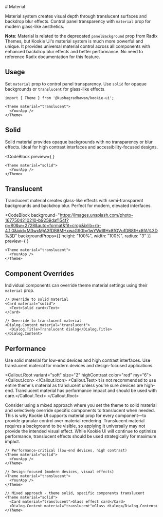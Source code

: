 
<Section size="1">

<SwatchBook />
# Material

Material system creates visual depth through translucent surfaces and backdrop blur effects. Control panel transparency with `material` prop for modern glass-like aesthetics.

**Note:** Material is related to the deprecated `panelBackground` prop from Radix Themes, but Kookie UI's material system is much more powerful and unique. It provides universal material control across all components with enhanced backdrop blur effects and better performance. No need to reference Radix documentation for this feature.

</Section>

<Section size="1">

## Usage

Set `material` prop to control panel transparency. Use `solid` for opaque backgrounds or `translucent` for glass-like effects.

<CodeBlock buttonsPosition="center">

```tsx
import { Theme } from '@kushagradhawan/kookie-ui';
```

</CodeBlock>

<CodeBlock>

```tsx
<Theme material="translucent">
  <YourApp />
</Theme>
```

</CodeBlock>

</Section>

<Section size="1">

## Solid

Solid material provides opaque backgrounds with no transparency or blur effects. Ideal for high contrast interfaces and accessibility-focused designs.

<CodeBlock
  preview={
    <Theme material="solid">
      <Flex gap="2" align="center">
        <Card size="2" variant="surface">
          <Box width="200px" height="200px" />
        </Card>
      </Flex>
    </Theme>
  }
>

```tsx
<Theme material="solid">
  <YourApp />
</Theme>
```

</CodeBlock>

</Section>

<Section size="1">

## Translucent

Translucent material creates glass-like effects with semi-transparent backgrounds and backdrop blur. Perfect for modern, elevated interfaces.

<CodeBlock
  background="https://images.unsplash.com/photo-1677504210210-b9259daf154f?q=80&w=2728&auto=format&fit=crop&ixlib=rb-4.1.0&ixid=M3wxMjA3fDB8MHxwaG90by1wYWdlfHx8fGVufDB8fHx8fA%3D%3D"
  backgroundProps={{
    height: "100%",
    width: "100%",
    radius: "3"
  }}
  preview={
    <Theme material="translucent">
      <Flex gap="2" align="center">
        <Card size="2" variant="surface">
          <Box width="200px" height="200px" />
        </Card>
      </Flex>
    </Theme>
  }
>

```tsx
<Theme material="translucent">
  <YourApp />
</Theme>
```

</CodeBlock>

</Section>

<Section size="1">

## Component Overrides

Individual components can override theme material settings using their `material` prop.

<CodeBlock>

```tsx
// Override to solid material
<Card material="solid">
  <Text>Solid card</Text>
</Card>

// Override to translucent material
<Dialog.Content material="translucent">
  <Dialog.Title>Translucent dialog</Dialog.Title>
</Dialog.Content>
```

</CodeBlock>

</Section>

<Section size="1">

## Performance

Use solid material for low-end devices and high contrast interfaces. Use translucent material for modern devices and design-focused applications.

<Callout.Root variant="soft" size="2" highContrast color="red" my="6">
  <Callout.Icon>
		<CircleAlert />
	</Callout.Icon>
  <Callout.Text>It is not recommended to use entire theme's material as translucent unless you're sure devices are high-end. Translucent material has performance impact and should be used with care.</Callout.Text>
</Callout.Root>

Consider using a mixed approach where you set the theme to solid material and selectively override specific components to translucent when needed. This is why Kookie UI supports material prop for every component—to provide granular control over material rendering. Translucent material requires a background to be visible, so applying it universally may not provide the intended visual effect. While Kookie UI will continue to optimize performance, translucent effects should be used strategically for maximum impact.

<CodeBlock>

```tsx
// Performance-critical (low-end devices, high contrast)
<Theme material="solid">
  <YourApp />
</Theme>

// Design-focused (modern devices, visual effects)
<Theme material="translucent">
  <YourApp />
</Theme>

// Mixed approach - theme solid, specific components translucent
<Theme material="solid">
  <Card material="translucent">Glass effect card</Card>
  <Dialog.Content material="translucent">Glass dialog</Dialog.Content>
</Theme>
```

</CodeBlock>

</Section>